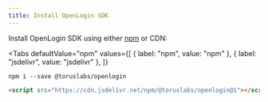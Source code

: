 ```yaml
---
title: Install OpenLogin SDK
---
```



Install OpenLogin SDK using either [npm](https://www.npmjs.com/package/@toruslabs/openlogin) or CDN:

<Tabs
  defaultValue="npm"
  values={[
    { label: "npm", value: "npm" },
    { label: "jsdelivr", value: "jsdelivr" },
  ]}
>
<TabItem value="npm">

```shell
npm i --save @toruslabs/openlogin
```

</TabItem>

<TabItem value="jsdelivr">

```html
<script src="https://cdn.jsdelivr.net/npm/@toruslabs/openlogin@1"></script>
```

</TabItem>

</Tabs>
